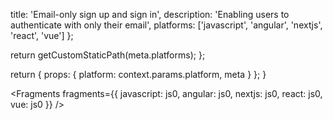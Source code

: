 
  title: 'Email-only sign up and sign in',
  description: 'Enabling users to authenticate with only their email',
  platforms: ['javascript', 'angular', 'nextjs', 'react', 'vue']
};

  return getCustomStaticPath(meta.platforms);
};

  return {
    props: {
      platform: context.params.platform,
      meta
    }
  };
}


<Fragments
  fragments={{
    javascript: js0,
    angular: js0,
    nextjs: js0,
    react: js0,
    vue: js0
  }}
/>

